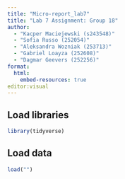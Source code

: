 ```yaml
---
title: "Micro-report_lab7"
title: "Lab 7 Assignment: Group 18"
author: 
  - "Kacper Maciejewski (s243548)"
  - "Sofia Russo (252054)"
  - "Aleksandra Wozniak (253713)"
  - "Gabriel Loayza (252608)"
  - "Dagmar Geevers (252256)"
format:
  html:
    embed-resources: true
editor:visual
---
```


## Load libraries

```r
library(tidyverse)
```

## Load data

```r
load("")
```

